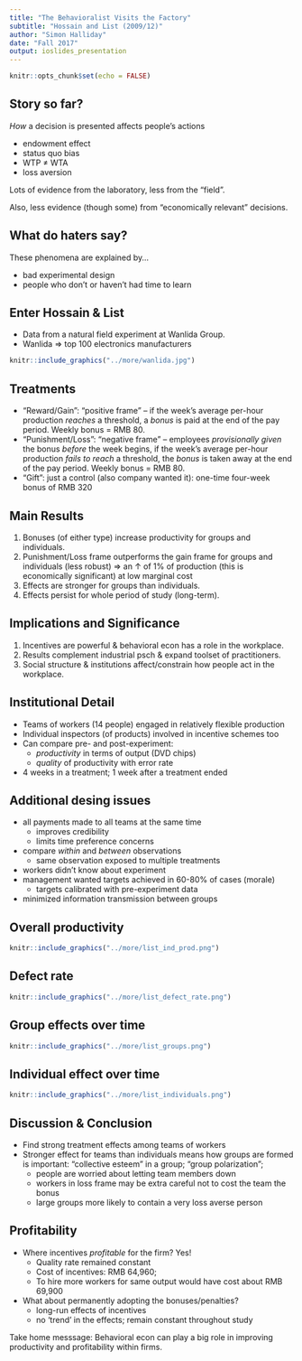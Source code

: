 ```yaml
---
title: "The Behavioralist Visits the Factory"
subtitle: "Hossain and List (2009/12)"
author: "Simon Halliday"
date: "Fall 2017"
output: ioslides_presentation
---
```


```r
knitr::opts_chunk$set(echo = FALSE)
```

## Story so far? 

*How* a decision is presented affects people's actions 

- endowment effect
- status quo bias 
- WTP $\neq$ WTA
- loss aversion 

Lots of evidence from the laboratory, less from the "field".

Also, less evidence (though some) from "economically relevant" decisions. 

## What do haters say? 

These phenomena are explained by...

- bad experimental design 
- people who don't or haven't had time to learn

## Enter Hossain & List

- Data from a natural field experiment at Wanlida Group. 
- Wanlida $\Rightarrow$ top 100 electronics manufacturers

```r
knitr::include_graphics("../more/wanlida.jpg")
```

## Treatments

- "Reward/Gain": "positive frame" -- if the week's average per-hour production *reaches* a threshold, a *bonus* is paid at the end of the pay period. Weekly bonus = RMB 80.
- "Punishment/Loss": "negative frame" -- employees *provisionally given* the bonus *before* the week begins, if the week's average per-hour production *fails to reach* a threshold, the *bonus* is taken away at the end of the pay period. Weekly bonus = RMB 80.
- "Gift": just a control (also company wanted it): one-time four-week bonus of RMB 320

## Main Results 

1. Bonuses (of either type) increase productivity for groups and individuals. 
2. Punishment/Loss frame outperforms the gain frame for groups and individuals (less robust) $\Rightarrow$ an $\uparrow$ of 1% of production (this is economically significant) at low marginal cost
3. Effects are stronger for groups than individuals. 
4. Effects persist for whole period of study (long-term).

## Implications and Significance

1. Incentives are powerful & behavioral econ has a role in the workplace. 
2. Results complement industrial psch & expand toolset of practitioners. 
3. Social structure & institutions affect/constrain how people act in the workplace. 

## Institutional Detail 

- Teams of workers (14 people) engaged in relatively flexible production 
- Individual inspectors (of products) involved in incentive schemes too
- Can compare pre- and post-experiment: 
    - *productivity* in terms of output (DVD chips)
    - *quality* of productivity with error rate
- 4 weeks in a treatment; 1 week after a treatment ended


## Additional desing issues

- all payments made to all teams at the same time
    - improves credibility
    - limits time preference concerns
- compare *within* and *between* observations
    - same observation exposed to multiple treatments 
- workers didn't know about experiment
- management wanted targets achieved in 60-80% of cases (morale)
    - targets calibrated with pre-experiment data 
- minimized information transmission between groups

## Overall productivity 
```r
knitr::include_graphics("../more/list_ind_prod.png")
```

## Defect rate
```r
knitr::include_graphics("../more/list_defect_rate.png")
```


## Group effects over time
```r
knitr::include_graphics("../more/list_groups.png")
```

    
## Individual effect over time
```r
knitr::include_graphics("../more/list_individuals.png")
```


## Discussion & Conclusion 

- Find strong treatment effects among teams of workers 
- Stronger effect for teams than individuals means how groups are formed is important: "collective esteem" in a group; "group polarization"; 
    - people are worried about letting team members down
    - workers in loss frame may be extra careful not to cost the team the bonus
    - large groups more likely to contain a very loss averse person
    
## Profitability

- Where incentives *profitable* for the firm? Yes!
    - Quality rate remained constant
    - Cost of incentives: RMB 64,960; 
    - To hire more workers for same output would have cost about RMB 69,900
- What about permanently adopting the bonuses/penalties? 
    - long-run effects of incentives 
    - no 'trend' in the effects; remain constant throughout study

Take home messsage: Behavioral econ can play a big role in improving productivity and profitability within firms. 
